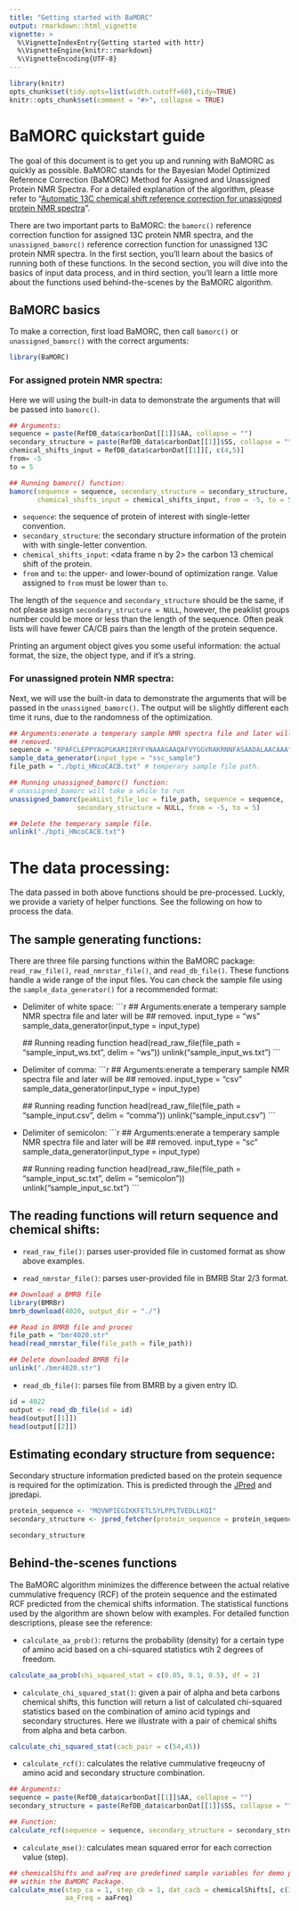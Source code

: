 ```yaml
---
title: "Getting started with BaMORC"
output: rmarkdown::html_vignette
vignette: >
  %\VignetteIndexEntry{Getting started with httr}
  %\VignetteEngine{knitr::rmarkdown}
  %\VignetteEncoding{UTF-8}
---
```


```r
library(knitr)
opts_chunk$set(tidy.opts=list(width.cutoff=60),tidy=TRUE)
knitr::opts_chunk$set(comment = "#>", collapse = TRUE)
```

# BaMORC quickstart guide

The goal of this document is to get you up and running with BaMORC as quickly as possible. BaMORC stands for the Bayesian Model Optimized Reference Correction (BaMORC) Method for Assigned and Unassigned Protein NMR Spectra. For a detailed explanation of the algorithm, please refer to "[Automatic 13C chemical shift reference correction for unassigned protein NMR spectra](https://doi.org/10.1007/s10858-018-0202-5)".

There are two important parts to BaMORC: the `bamorc()` reference correction function for assigned 13C protein  NMR spectra, and the `unassigned_bamorc()` reference correction function for unassigned 13C protein NMR spectra. In the first section, you'll learn about the basics of running both of these functions. In the second section, you will dive into the basics of input data process, and in third section, you'll learn a little more about the functions used behind-the-scenes by the BaMORC algorithm.

## BaMORC basics

To make a correction, first load BaMORC, then call `bamorc()` or `unassigned_bamorc()` with the correct arguments:

```r
library(BaMORC)
```

### For assigned protein NMR spectra:

Here we will using the built-in data to demonstrate the arguments that will be passed into `bamorc()`.

```r
## Arguments:
sequence = paste(RefDB_data$carbonDat[[1]]$AA, collapse = "")
secondary_structure = paste(RefDB_data$carbonDat[[1]]$SS, collapse = "")
chemical_shifts_input = RefDB_data$carbonDat[[1]][, c(4,5)]
from= -5
to = 5

## Running bamorc() function:
bamorc(sequence = sequence, secondary_structure = secondary_structure, 
       chemical_shifts_input = chemical_shifts_input, from = -5, to = 5)
```

* `sequence`: <string> the sequence of protein of interest with single-letter convention.
* `secondary_structure`: <string> the secondary structure information of the protein with with single-letter convention.
* `chemical_shifts_input`: <data frame n by 2> the carbon 13 chemical shift of the protein.
* `from` and `to`: <numeric> the upper- and lower-bound of optimization range. Value assigned to `from` must be lower than `to`.

The length of the `sequence` and `secondary_structure` should be the same, if not please assign `secondary_structure = NULL`, however, the peaklist groups number could be more or less than the length of the sequence. Often peak lists will have fewer CA/CB pairs than the length of the protein sequence.

Printing an argument object gives you some useful information: the actual format, the size, the object type, and if it's a string. 

### For unassigned protein NMR spectra:

Next, we will use the built-in data to demonstrate the arguments that will be passed in the `unassigned_bamorc()`. The output will be slightly different each time it runs, due to the randomness of the optimization.

```r
## Arguments:enerate a temperary sample NMR spectra file and later will be 
## removed.
sequence = "RPAFCLEPPYAGPGKARIIRYFYNAAAGAAQAFVYGGVRAKRNNFASAADALAACAAA"
sample_data_generator(input_type = "ssc_sample")
file_path = "./bpti_HNcoCACB.txt" # temperary sample file path.

## Running unassigned_bamorc() function:
# unassigned_bamorc will take a while to run
unassigned_bamorc(peakList_file_loc = file_path, sequence = sequence,
                 secondary_structure = NULL, from = -5, to = 5)

## Delete the temperary sample file.
unlink("./bpti_HNcoCACB.txt")
```


# The data processing:

The data passed in both above functions should be pre-processed. Luckly, we provide a variety of helper functions. See the following on how to process the data.

## The sample generating functions:

There are three file parsing functions within the BaMORC package: `read_raw_file()`, `read_nmrstar_file()`, and `read_db_file()`. These functions handle a wide range of the input files. You can check the sample file using the `sample_data_generator()` for a recommended format:

* Delimiter of white space:
    ```r
    ## Arguments:enerate a temperary sample NMR spectra file and later will be 
    ## removed.
    input_type = "ws" 
    sample_data_generator(input_type = input_type)
    
    ## Running reading function
    head(read_raw_file(file_path = "sample_input_ws.txt", delim = "ws"))
    unlink("sample_input_ws.txt")
    ```

* Delimiter of comma:
    ```r
    ## Arguments:enerate a temperary sample NMR spectra file and later will be 
    ## removed.
    input_type = "csv" 
    sample_data_generator(input_type = input_type)
    
    ## Running reading function
    head(read_raw_file(file_path = "sample_input.csv", delim = "comma"))
    unlink("sample_input.csv")
    ```
    
* Delimiter of semicolon:
    ```r
    ## Arguments:enerate a temperary sample NMR spectra file and later will be 
    ## removed.
    input_type = "sc" 
    sample_data_generator(input_type = input_type)
    
    ## Running reading function
    head(read_raw_file(file_path = "sample_input_sc.txt", delim = "semicolon"))
    unlink("sample_input_sc.txt")
    ```

## The reading functions will return sequence and chemical shifts:
* `read_raw_file()`: parses user-provided file in customed format as show above examples. 

* `read_nmrstar_file()`: parses user-provided file in BMRB Star 2/3 format.
```r
## Download a BMRB file
library(BMRBr)
bmrb_download(4020, output_dir = "./")

## Read in BMRB file and procec
file_path = "bmr4020.str"
head(read_nmrstar_file(file_path = file_path))

## Delete downloaded BMRB file
unlink("./bmr4020.str")
```

* `read_db_file()`: parses file from BMRB by a given entry ID.
```r
id = 4022
output <- read_db_file(id = id)
head(output[[1]])
head(output[[2]])
```

## Estimating econdary structure from sequence:

Secondary structure information predicted based on the protein sequence is required for the optimization. This is predicted through the [JPred](http://www.compbio.dundee.ac.uk/jpred/index.html) and jpredapi.

```r
protein_sequence <- "MQVWPIEGIKKFETLSYLPPLTVEDLLKQI"
secondary_structure <- jpred_fetcher(protein_sequence = protein_sequence)

secondary_structure
```

## Behind-the-scenes functions

The BaMORC algorithm minimizes the difference between the actual relative cummulative frequency (RCF) of the protein sequence and the estimated RCF predicted from the chemical shifts information. The statistical functions used by the algorithm are shown below with examples. For detailed function descriptions, please see the reference:

* `calculate_aa_prob()`: returns the probability (density) for a certain type of amino acid based on a chi-squared statistics wtih 2 degrees of freedom.

```r
calculate_aa_prob(chi_squared_stat = c(0.05, 0.1, 0.5), df = 2)
```


* `calculate_chi_squared_stat()`: given a pair of alpha and beta carbons chemical shifts, this function will return a list of calculated chi-squared statistics based on the combination of amino acid typings and secondary structures. Here we illustrate with a pair of chemical shifts from alpha and beta carbon.
```r
calculate_chi_squared_stat(cacb_pair = c(54,45))
```


* `calculate_rcf()`: calculates the relative cummulative freqeucny of amino acid and secondary structure combination.
```r
## Arguments:
sequence = paste(RefDB_data$carbonDat[[1]]$AA, collapse = "")
secondary_structure = paste(RefDB_data$carbonDat[[1]]$SS, collapse = "")

## Function:
calculate_rcf(sequence = sequence, secondary_structure = secondary_structure)
```

* `calculate_mse()`: calculates mean squared error for each correction value (step).
```r
## chemicalShifts and aaFreq are predefined sample variables for demo purpose 
## within the BaMORC Package.
calculate_mse(step_ca = 1, step_cb = 1, dat_cacb = chemicalShifts[, c(3,4)], 
              aa_Freq = aaFreq)
```
